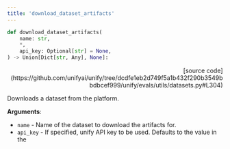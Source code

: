 ```yaml
---
title: 'download_dataset_artifacts'
---
```


```python
def download_dataset_artifacts(
    name: str,
    *,
    api_key: Optional[str] = None,
) -> Union[Dict[str, Any], None]:
```

<p align="right">[source code](https://github.com/unifyai/unify/tree/dcdfe1eb2d749f5a1b432f290b3549bbdbcef999/unify/evals/utils/datasets.py#L304)</p>

Downloads a dataset from the platform.

**Arguments**:

- `name` - Name of the dataset to download the artifacts for.
- `api_key` - If specified, unify API key to be used. Defaults to the value in the
